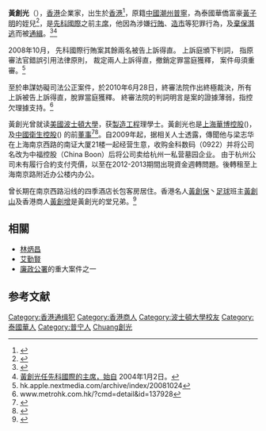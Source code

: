 '''黃創光'''（{{bd|1968年|1月8日|||catIdx=Huang黃創光}}），[[香港|香港]]企業家，出生於[[香港|香港]]<ref>{{Cite web |url=http://www.icac.org.hk/tc/law_enforcement/wp/index_uid_29.html |title=被通輯人士 |access-date=2009-04-01 |archive-date=2016-11-03 |archive-url=https://web.archive.org/web/20161103221424/http://www.icac.org.hk/tc/law_enforcement/wp/index_uid_29.html |dead-url=no }}</ref>，原籍[[中國|中國]][[潮州|潮州]][[普寧|普寧]]，為泰國華僑富豪[[黃子明|黃子明]]的姪兒<ref>{{Cite web |url=http://www.hkheadline.com/news/headline_news_detail.asp?id=30259 |title=黃創光出生顯赫 |access-date=2007-08-07 |archive-date=2007-09-27 |archive-url=https://web.archive.org/web/20070927195006/http://www.hkheadline.com/news/headline_news_detail.asp?id=30259 |dead-url=no }}</ref>，是[[先科國際|先科國際]]之前[[主席|主席]]，他因為涉嫌[[行賄|行賄]]、[[財技|造市]]等犯罪行為，及[[棄保潛逃|棄保潛逃]]而被[[通緝令|通緝]]。<ref>{{Cite web |url=http://www.hkcna.hk/doc/2007/2007-07-25/18285.shtml |title=香港先科國際主席黃創光被判罪成 失蹤被發拘捕令 |access-date=2007-08-07 |archive-url=https://web.archive.org/web/20120620083152/http://www.hkcna.hk/doc/2007/2007-07-25/18285.shtml |archive-date=2012-06-20 |dead-url=yes }}</ref><ref>[http://main.ednews.hk/listedco/listconews/sehk/20040102/LTN20040102078_C.pdf 黃創光任先科國際的主席，始自] {{Wayback|url=http://main.ednews.hk/listedco/listconews/sehk/20040102/LTN20040102078_C.pdf |date=20071008033153 }} 2004年1月2日。</ref>

2008年10月， 先科國際行賄案其餘兩名被告上訴得直。  上訴庭頒下判詞， 指原審法官錯誤引用法律原則， 裁定兩人上訴得直，撤銷定罪當庭獲釋， 案件毋須重審。<ref>hk.apple.nextmedia.com/archive/index/20081024</ref>

至於串謀妨礙司法公正案件，於2010年6月28日，終審法院作出終極裁決，所有上訴被告上訴得直，脫罪當庭獲釋。 終審法院的判詞明言是案的證據薄弱，指控欠理據支持。<ref>www.metrohk.com.hk/?cmd=detail&id=137928</ref>

黃創光曾就读[[美國|美國]][[波士頓大學|波士頓大學]]，获[[製造工程|製造工程]]理學士。黃創光也是[[上海華博控股|上海華博控股]]({{HKEX2|401}})，及[[中國衛生控股|中國衛生控股]]({{HKEX2|673}}) 的前[[董事|董事]]<ref>{{Cite web |url=http://www.hkex.com.hk/listedco/listconews/sehk/20050215/LTN20050215071_C.pdf |title=上海華博控股資料 |accessdate=2007-08-07 |archive-date=2007-09-30 |archive-url=https://web.archive.org/web/20070930035241/http://www.hkex.com.hk/listedco/listconews/sehk/20050215/LTN20050215071_C.pdf |dead-url=no }}</ref><ref>{{Cite web |url=http://main.ednews.hk/listedco/listconews/sehk/20040301/LTN20040301100_C.pdf |title=中國衛生控股公告，前董事黃創光 |accessdate=2007-08-07 |archive-date=2007-10-12 |archive-url=https://web.archive.org/web/20071012142337/http://main.ednews.hk/listedco/listconews/sehk/20040301/LTN20040301100_C.pdf |dead-url=no }}</ref>。自2009年起，据相关人士透露，傳聞他与梁志华在上海南京西路的南证大厦21楼一起经营生意，收购金科数码（0922）并将公司名改为中福控股（China Boon）后将公司卖给杭州一私营墓园企业。
由于杭州公司未有履行合約支付壳價，以至在2012-2013期間出現資金週轉問題。後轉租至上海南京路附近办公楼内办公。

曾长期在南京西路沿线的四季酒店长包客房居住。香港名人[[黃創保|黃創保]]丶[[足球|足球]]班主[[黃創山|黃創山]]及香港商人[[黃創增|黃創增]]是黃創光的堂兄弟。<ref>{{Cite web |url=http://news.sina.com.tw/china/chinanews/cn/2007-07-25/103912625486.shtml |title=黃創光系出豪門，黃子明家族 |access-date=2007-08-07 |archive-date=2019-10-29 |archive-url=https://web.archive.org/web/20191029124159/https://news.sina.com.tw/china/chinanews/cn/2007-07-25/103912625486.shtml |dead-url=no }}</ref>

==相關==
*[[林炳昌|林炳昌]]
*[[艾勤賢|艾勤賢]]
*[[廉政公署_(香港)|廉政公署]]的重大案件之一

==参考文献==
{{Reflist}}

{{DEFAULTSORT:Huang黃創光}}
[[Category:香港通缉犯|Category:香港通缉犯]]
[[Category:香港商人|Category:香港商人]]
[[Category:波士頓大學校友|Category:波士頓大學校友]]
[[Category:泰國華人|Category:泰國華人]]
[[Category:普宁人|Category:普宁人]]
[[Category:黃姓|Chuang創光]]